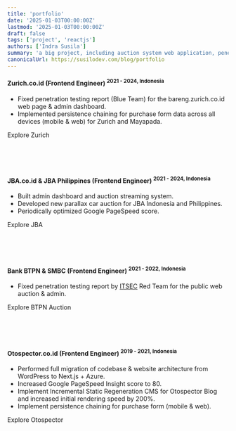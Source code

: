 ```yaml
---
title: 'portfolio'
date: '2025-01-03T00:00:00Z'
lastmod: '2025-01-03T00:00:00Z'
draft: false
tags: ['project', 'reactjs']
authors: ['Indra Susila']
summary: 'a big project, including auction system web application, penentration testing, financial company, and startup.'
canonicalUrl: https://susilodev.com/blog/portfolio
---
```


#### Zurich.co.id <strong class="text-lg italic font-light">(Frontend Engineer)</strong> <sup class="text-xs">2021 - 2024, Indonesia</sup>

- Fixed penetration testing report (Blue Team) for the bareng.zurich.co.id web page & admin dashboard.
- Implemented persistence chaining for purchase form data across all devices (mobile & web) for Zurich and Mayapada.

<ButtonExplore href="https://bareng.zurich.co.id">Explore Zurich</ButtonExplore>

<br />
<br />
<br />

#### JBA.co.id & JBA Philippines <strong class="text-lg italic font-light">(Frontend Engineer)</strong> <sup class="text-xs">2021 - 2024, Indonesia</sup>

- Built admin dashboard and auction streaming system.
- Developed new parallax car auction for JBA Indonesia and Philippines.
- Periodically optimized Google PageSpeed score.

<ButtonExplore href="https://jba.co.id">Explore JBA</ButtonExplore>

<br />
<br />
<br />

#### Bank BTPN & SMBC <strong class="text-lg italic font-light">(Frontend Engineer)</strong> <sup class="text-xs">2021 - 2022, Indonesia</sup>

- Fixed penetration testing report by [ITSEC](https://itsec.asia) Red Team for the public web auction & admin.

<ButtonExplore href="https://lelang.smbci.com">Explore BTPN Auction</ButtonExplore>

<br />
<br />
<br />

#### Otospector.co.id <strong class="text-lg italic font-light">(Frontend Engineer)</strong> <sup class="text-xs">2019 - 2021, Indonesia</sup>

- Performed full migration of codebase & website architecture from WordPress to Next.js + Azure.
- Increased Google PageSpeed Insight score to 80.
- Implement Incremental Static Regeneration CMS for Otospector Blog and increased initial rendering speed by 200%.
- Implement persistence chaining for purchase form (mobile & web).

<ButtonExplore href="https://otospector.co.id/">Explore Otospector</ButtonExplore>

<br />
<br />
<br />
